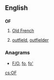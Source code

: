 {{also|of|of-}}
==English==

==={{initialism-old|en}}===
'''OF'''

# [[Old French]]
# {{baseball}} [[outfield]], [[outfielder]]

===Anagrams===
* [[F/O#English|F/O]], [[fo#English|fo]], [[fo'#English|fo']]

[[cs:OF]]